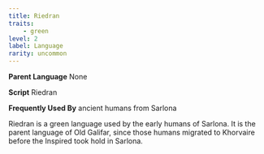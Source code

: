```yaml
---
title: Riedran
traits:
    - green
level: 2
label: Language
rarity: uncommon
---
```


**Parent Language** None

**Script** Riedran

**Frequently Used By** ancient humans from Sarlona

Riedran is a green language used by the early humans of Sarlona. It is the parent language of Old Galifar, since those humans migrated to Khorvaire before the Inspired took hold in Sarlona.
